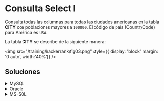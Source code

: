 # Consulta Select I

Consulta todas las columnas para todas las ciudades americanas en la tabla **CITY** con poblaciones mayores a `100000`. El código de país (CountryCode) para América es `USA`.

La tabla **CITY** se describe de la siguiente manera:

<img
	src="/training/hackerrank/fig03.png"
	style={{ display: 'block', margin: '0 auto', width:'40%'}}
/>

## Soluciones

<details>
    <summary>MySQL</summary>
```sql
SELECT *
FROM CITY
WHERE COUNTRYCODE = 'USA' AND POPULATION > 100000; 
```
</details>

<details>
    <summary>Oracle</summary>
```sql
SELECT *
FROM CITY
WHERE COUNTRYCODE = 'USA' AND POPULATION > 100000; 
```
</details>

<details>
    <summary>MS-SQL</summary>
```sql
SELECT *
FROM CITY
WHERE COUNTRYCODE = 'USA' AND POPULATION > 100000; 
```
</details>